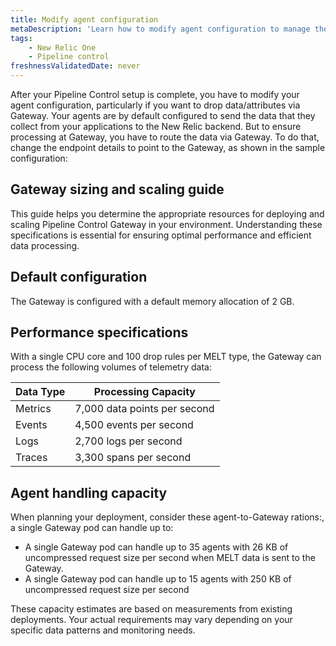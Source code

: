 ```yaml
---
title: Modify agent configuration
metaDescription: 'Learn how to modify agent configuration to manage the flow of data from your monitored entities to New Relic.'
tags:
    - New Relic One
    - Pipeline control
freshnessValidatedDate: never
---
```


After your Pipeline Control setup is complete, you have to modify your agent configuration, particularly if you want to drop data/attributes via Gateway. Your agents are by default configured to send the data that they collect from your applications to the New Relic backend. But to ensure processing at Gateway, you have to route the data via Gateway. To do that, change the endpoint details to point to the Gateway, as shown in the sample configuration:

## Gateway sizing and scaling guide

This guide helps you determine the appropriate resources for deploying and scaling Pipeline Control Gateway in your environment. Understanding these specifications is essential for ensuring optimal performance and efficient data processing.

## Default configuration

The Gateway is configured with a default memory allocation of 2 GB.

## Performance specifications

With a single CPU core and 100 drop rules per MELT type, the Gateway can process the following volumes of telemetry data:

<table>
    <thead>
        <tr>
            <th>Data Type</th>
            <th>Processing Capacity</th>
        </tr>
    </thead>
    <tbody>
        <tr>
            <td>Metrics</td>
            <td>7,000 data points per second</td>
        </tr>
        <tr>
            <td>Events</td>
            <td>4,500 events per second</td>
        </tr>
        <tr>
            <td>Logs</td>
            <td>2,700 logs per second</td>
        </tr>
        <tr>
            <td>Traces</td>
            <td>3,300 spans per second</td>
        </tr>
    </tbody>
</table>


## Agent handling capacity

When planning your deployment, consider these agent-to-Gateway rations:, a single Gateway pod can handle up to:

* A single Gateway pod can handle up to 35 agents with 26 KB of uncompressed request size per second when MELT data is sent to the Gateway.
* A single Gateway pod can handle up to 15 agents with 250 KB of uncompressed request size per second

<callout variant="tip"> These capacity estimates are based on measurements from existing deployments. Your actual requirements may vary depending on your specific data patterns and monitoring needs. </callout>

